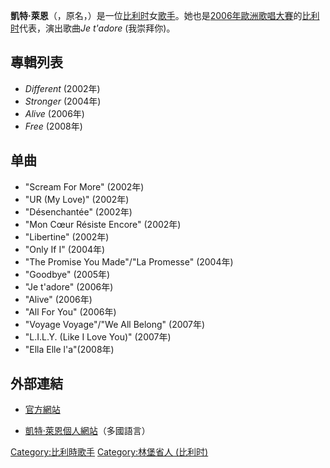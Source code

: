 '''凱特·萊恩'''（{{lang-en|Kate Ryan}}，原名{{lang-en|Katrien Verbeeck}}，{{bd|1980年|7月22日||}}）是一位[[比利时|比利时]]女[[歌手|歌手]]。她也是[[2006年歐洲歌唱大賽|2006年歐洲歌唱大賽]]的[[比利时|比利时]]代表，演出歌曲''Je t'adore'' (我崇拜你)。



== 專輯列表 ==
* ''Different'' (2002年)
* ''Stronger'' (2004年)
* ''Alive'' (2006年)
* ''Free'' (2008年)

== 单曲 ==
* "Scream For More" (2002年)
* "UR (My Love)" (2002年)
* "Désenchantée" (2002年)
* "Mon Cœur Résiste Encore" (2002年)
* "Libertine" (2002年)
* "Only If I" (2004年)
* "The Promise You Made"/"La Promesse" (2004年)
* "Goodbye" (2005年)
* "Je t'adore" (2006年)
* "Alive" (2006年)
* "All For You" (2006年)
* "Voyage Voyage"/"We All Belong" (2007年)
* "L.I.L.Y. (Like I Love You)" (2007年)
* "Ella Elle l'a"(2008年)

== 外部連結 ==
* {{fr}} {{en}} {{nl}}  [http://www.kateryan.be/ 官方網站]{{Wayback|url=http://www.kateryan.be/ |date=20071020172201 }}
* [https://web.archive.org/web/20071126085857/http://www.kate-ryan.info/ 凱特·萊恩個人網站]（多國語言）

{{Authority control}}
{{歌手小作品}}
{{DEFAULTSORT:Ryan, Kate}}

[[Category:比利時歌手|Category:比利時歌手]]
[[Category:林堡省人_(比利时)|Category:林堡省人 (比利时)]]